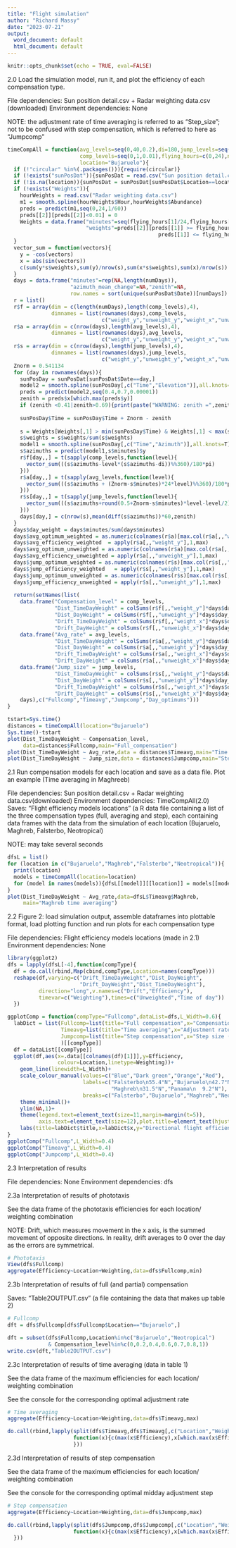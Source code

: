 ---
title: "Flight simulation"
author: "Richard Massy"
date: "2023-07-21"
output:
  word_document: default
  html_document: default
---
```{r setup, include=FALSE}
knitr::opts_chunk$set(echo = TRUE, eval=FALSE)
```

2.0 Load the simulation model, run it, and plot the efficiency of each compensation type.

File dependencies: Sun position detail.csv + Radar weighting data.csv (downloaded)
Environment dependencies: None

NOTE: the adjustment rate of time averaging is referred to as "Step_size"; not to be confused with step compensation, which is referred to here as "Jumpcomp"
```{r}
timeCompAll = function(avg_levels=seq(0,40,0.2),di=180,jump_levels=seq(0,180,1),
                       comp_levels=seq(0,1,0.01),flying_hours=c(0,24),numDays=1:30,
                       location="Bujaruelo"){
  if (!"circular" %in%(.packages())){require(circular)}
  if (!exists("sunPosDat")){sunPosDat = read.csv("Sun position detail.csv")}
  if (!is.na(location)){sunPosDat = sunPosDat[sunPosDat$Location==location,]}
  if (!exists("Weights")){
    hourWeights = read.csv("Radar weighting data.csv")
    m1 = smooth.spline(hourWeights$Hour,hourWeights$Abundance)
    preds = predict(m1,seq(0,24,1/60))
    preds[[2]][preds[[2]]<0.01] = 0
    Weights = data.frame("minutes"=seq(flying_hours[1]/24,flying_hours[2]/24,1/1440),
                         "weights"=preds[[2]][preds[[1]] >= flying_hours[1] & 
                                                preds[[1]] <= flying_hours[2]])
  }
  vector_sum = function(vectors){
    y = -cos(vectors)
    x = abs(sin(vectors))
    c(sum(y*s$weights),sum(y)/nrow(s),sum(x*s$weights),sum(x)/nrow(s))
  }
  days = data.frame("minutes"=rep(NA,length(numDays)),
                    "azimuth_mean_change"=NA,"zenith"=NA,
                    row.names = sort(unique(sunPosDat$Date))[numDays])
  r = list()
  r$f = array(dim = c(length(numDays),length(comp_levels),4),
              dimnames = list(rownames(days),comp_levels,
                              c("weight_y","unweight_y","weight_x","unweight_x")))
  r$a = array(dim = c(nrow(days),length(avg_levels),4),
              dimnames = list(rownames(days),avg_levels,
                              c("weight_y","unweight_y","weight_x","unweight_x")))
  r$s = array(dim = c(nrow(days),length(jump_levels),4),
              dimnames = list(rownames(days),jump_levels,
                              c("weight_y","unweight_y","weight_x","unweight_x")))
  Znorm = 0.541134
  for (day in rownames(days)){
    sunPosDay = sunPosDat[sunPosDat$Date==day,]
    model2 = smooth.spline(sunPosDay[,c("Time","Elevation")],all.knots=T)
    preds = predict(model2,seq(0.4,0.7,0.00001))
    zenith = preds$x[which.max(preds$y)]
    if (zenith <0.41|zenith>0.69){print(paste("WARNING: zenith =",zenith))}
    
    sunPosDay$Time = sunPosDay$Time + Znorm - zenith
    
    s = Weights[Weights[,1] > min(sunPosDay$Time) & Weights[,1] < max(sunPosDay$Time),]
    s$weights = s$weights/sum(s$weights)
    model1 = smooth.spline(sunPosDay[,c("Time","Azimuth")],all.knots=T)
    s$azimuths = predict(model1,s$minutes)$y
    r$f[day,,] = t(sapply(comp_levels,function(level){
      vector_sum(((s$azimuths-level*(s$azimuths-di))%%360)/180*pi)
    }))
    r$a[day,,] = t(sapply(avg_levels,function(level){
      vector_sum(((s$azimuths + (Znorm-s$minutes)*24*level)%%360)/180*pi)
    }))
    r$s[day,,] = t(sapply(jump_levels,function(level){
      vector_sum(((s$azimuths+round(0.5+Znorm-s$minutes)*level-level/2)%%360)/180*pi)
    }))
    days[day,] = c(nrow(s),mean(diff(s$azimuths))*60,zenith)
  }
  days$day_weight = days$minutes/sum(days$minutes)
  days$avg_optimum_weighted = as.numeric(colnames(r$a)[max.col(r$a[,,"weight_y"])])
  days$avg_efficiency_weighted  = apply(r$a[,,"weight_y"],1,max)
  days$avg_optimum_unweighted = as.numeric(colnames(r$a)[max.col(r$a[,,"unweight_y"])])
  days$avg_efficiency_unweighted = apply(r$a[,,"unweight_y"],1,max)
  days$jump_optimum_weighted = as.numeric(colnames(r$s)[max.col(r$s[,,"weight_y"])])
  days$jump_efficiency_weighted   = apply(r$s[,,"weight_y"],1,max)
  days$jump_optimum_unweighted = as.numeric(colnames(r$s)[max.col(r$s[,,"unweight_y"])])
  days$jump_efficiency_unweighted = apply(r$s[,,"unweight_y"],1,max)
  
  return(setNames(list(
    data.frame("Compensation_level" = comp_levels,
               "Dist_TimeDayWeight" = colSums(r$f[,,"weight_y"]*days$day_weight),
               "Dist_DayWeight" = colSums(r$f[,,"unweight_y"]*days$day_weight),
               "Drift_TimeDayWeight" = colSums(r$f[,,"weight_x"]*days$day_weight),
               "Drift_DayWeight" = colSums(r$f[,,"unweight_x"]*days$day_weight)),
    data.frame("Avg_rate" = avg_levels,
               "Dist_TimeDayWeight" = colSums(r$a[,,"weight_y"]*days$day_weight),
               "Dist_DayWeight" = colSums(r$a[,,"unweight_y"]*days$day_weight),
               "Drift_TimeDayWeight" = colSums(r$a[,,"weight_x"]*days$day_weight),
               "Drift_DayWeight" = colSums(r$a[,,"unweight_x"]*days$day_weight)),
    data.frame("Jump_size" = jump_levels,
               "Dist_TimeDayWeight" = colSums(r$s[,,"weight_y"]*days$day_weight),
               "Dist_DayWeight" = colSums(r$s[,,"unweight_y"]*days$day_weight),
               "Drift_TimeDayWeight" = colSums(r$s[,,"weight_x"]*days$day_weight),
               "Drift_DayWeight" = colSums(r$s[,,"unweight_x"]*days$day_weight)),
    days),c("Fullcomp","Timeavg","Jumpcomp","Day_optimums")))
}

tstart=Sys.time()
distances = timeCompAll(location="Bujaruelo")
Sys.time()-tstart
plot(Dist_TimeDayWeight ~ Compensation_level,
     data=distances$Fullcomp,main="Full_compensation")
plot(Dist_TimeDayWeight ~ Avg_rate,data = distances$Timeavg,main="Time averaging")
plot(Dist_TimeDayWeight ~ Jump_size,data = distances$Jumpcomp,main="Step compensation")
```


2.1 Run compensation models for each location and save as a data file. Plot an example (Time averaging in Maghreeb)

File dependencies: Sun position detail.csv + Radar weighting data.csv(downloaded)
Environment dependencies: TimeCompAll(2.0)
Saves: "Flight efficiency models locations" (a R data file containing a list of the three compensation types (full, averaging and step), each containing data frames with the data from the simulation of each location (Bujaruelo, Maghreb, Falsterbo, Neotropical)

NOTE: may take several seconds
```{r}
dfsL = list()
for (location in c("Bujaruelo","Maghreb","Falsterbo","Neotropical")){
  print(location)
  models = timeCompAll(location=location)
  for (model in names(models)){dfsL[[model]][[location]] = models[[model]]}
}
plot(Dist_TimeDayWeight ~ Avg_rate,data=dfsL$Timeavg$Maghreb,
     main="Maghreb time averaging")

```


2.2 Figure 2: load simulation output, assemble dataframes into plottable format, load plotting function and run plots for each compensation type

File dependencies: Flight efficiency models locations (made in 2.1)
Environment dependencies: None


```{r}
library(ggplot2)
dfs = lapply(dfsL[-4],function(compType){
  df = do.call(rbind,Map(cbind,compType,Location=names(compType)))
  reshape(df,varying=c("Drift_TimeDayWeight","Dist_DayWeight",
                       "Drift_DayWeight","Dist_TimeDayWeight"),
          direction="long",v.names=c("Drift","Efficiency"),
          timevar=c("Weighting"),times=c("Unweighted","Time of day"))
  })

ggplotComp = function(compType="Fullcomp",dataList=dfs,L_Width=0.6){
  labDict = list(Fullcomp=list(title="Full compensation",x="Compensation level"),
                 Timeavg=list(title="Time averaging",x="Adjustment rate (degrees / hour)"),
                 Jumpcomp=list(title="Step compensation",x="Step size (degrees)")
                 )[[compType]]
  df = dataList[[compType]]
  ggplot(df,aes(x=.data[[colnames(df)[1]]],y=Efficiency,
                colour=Location,linetype=Weighting))+
    geom_line(linewidth=L_Width)+
    scale_colour_manual(values=c("Blue","Dark green","Orange","Red"),
                        labels=c("Falsterbo\n55.4°N","Bujaruelo\n42.7°N",
                                 "Maghreb\n31.5°N","Panama\n  9.2°N"),
                        breaks=c("Falsterbo","Bujaruelo","Maghreb","Neotropical"))+
    theme_minimal()+
    ylim(NA,1)+
    theme(legend.text=element_text(size=11,margin=margin(t=5)), 
          axis.text=element_text(size=12),plot.title=element_text(hjust=0.5))+
    labs(title=labDict$title,x=labDict$x,y="Directional flight efficiency")
}
ggplotComp("Fullcomp",L_Width=0.4)
ggplotComp("Timeavg",L_Width=0.4)
ggplotComp("Jumpcomp",L_Width=0.4)
```

2.3 Interpretation of results

File dependencies: None
Environment dependencies: dfs


2.3a Interpretation of results of phototaxis

See the data frame of the phototaxis efficiencies for each location/ weighting combination

NOTE: Drift, which measures movement in the x axis, is the summed movement of opposite directions. In reality, drift averages to 0 over the day as the errors are symmetrical.
```{r}
# Phototaxis
View(dfs$Fullcomp)
aggregate(Efficiency~Location+Weighting,data=dfs$Fullcomp,min)
```
2.3b Interpretation of results of full (and partial) compensation

Saves: "Table2OUTPUT.csv" (a file containing the data that makes up table 2)

```{r}
# Fullcomp
dft = dfs$Fullcomp[dfs$Fullcomp$Location=="Bujaruelo",]

dft = subset(dfs$Fullcomp,Location%in%c("Bujaruelo","Neotropical")
             & Compensation_level%in%c(0,0.2,0.4,0.6,0.7,0.8,1))
write.csv(dft,"Table2OUTPUT.csv")
```
2.3c Interpretation of results of time averaging (data in table 1)

See the data frame of the maximum efficiencies for each location/ weighting combination

See the console for the corresponding optimal adjustment rate


```{r}
# Time averaging
aggregate(Efficiency~Location+Weighting,data=dfs$Timeavg,max)

do.call(rbind,lapply(split(dfs$Timeavg,dfs$Timeavg[,c("Location","Weighting")]),
                     function(x){c(max(x$Efficiency),x[which.max(x$Efficiency),1])
                     }))
```
2.3d Interpretation of results of step compensation

See the data frame of the maximum efficiencies for each location/ weighting combination

See the console for the corresponding optimal midday adjustment step

```{r}
# Step compensation
aggregate(Efficiency~Location+Weighting,data=dfs$Jumpcomp,max)

do.call(rbind,lapply(split(dfs$Jumpcomp,dfs$Jumpcomp[,c("Location","Weighting")]),
                     function(x){c(max(x$Efficiency),x[which.max(x$Efficiency),1])
  }))
```